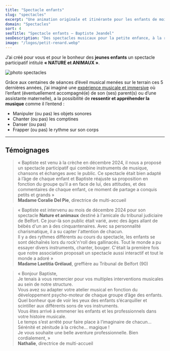 ```yaml
---
title: "Spectacle enfants"
slug: "spectacles"
excerpt: "Une animation originale et itinérante pour les enfants de moins de 6 ans."
domain: "Spectacles"
sort: 4
seoTitle: "Spectacle enfants — Baptiste Jeandel"
seoDescription: "Des spectacles musicaux pour la petite enfance, à la rencontre des sons du monde et de l’imaginaire."
image: "/logos/petit-renard.webp"
---
```

J’ai créé pour vous et pour le bonheur des **jeunes enfants** un spectacle participatif intitulé **« NATURE et ANIMAUX »**.

![photo spectacles](/images/spectacles/spectcle-nature-et-animaux.webp)

Grâce aux centaines de séances d’éveil musical menées sur le terrain ces 5 dernières années, j’ai imaginé une <u>expérience musicale et immersive</u> où l’enfant (éventuellement accompagné(e) de son (ses) parent(s) ou d’une assistante maternelle), a la possibilité de **ressentir et appréhender la musique** comme il l’entend : 

- Manipuler (ou pas) les objets sonores
- Chanter (ou pas) les comptines
- Danser (ou pas)
- Frapper (ou pas) le rythme sur son corps

---

## Témoignages

> « Baptiste est venu à la crèche en décembre 2024, il nous a proposé un spectacle participatif qui combine instruments de musique, chansons et échanges avec le public. Ce spectacle était bien adapté à l’âge de chaque enfant et Baptiste réajuste sa proposition en fonction du groupe qu’il a en face de lui, des attitudes, et des commentaires de chaque enfant, ce moment de partage a conquis petits et grands »  
> **Madame Coralie Del Pie**, directrice de multi-accueil

> « Baptiste est intervenu au mois de décembre 2024 pour son spectacle **Nature et animaux** destiné à l'amicale du tribunal judiciaire de Belfort. Ce jour-là son public était varié, avec des âges allant de bébés d'un an à des cinquantenaires. Avec sa personnalité charismatique, il a su capter l'attention de chacun.  
Il y a des rythmes différents au cours du spectacle, les enfants se sont déchaînés lors du rock'n'roll des gallinacés. Tout le monde a pu essayer divers instruments, chanter, bouger. C'était la première fois que notre association proposait un spectacle aussi interactif et tout le monde a adoré »  
> **Madame Laetitia Grélaud**, greffière au Tribunal de Belfort (90)

> « Bonjour Baptiste,  
Je tenais à vous remercier pour vos multiples interventions musicales au sein de notre structure.  
Vous avez su adapter votre atelier musical en fonction du développement psycho-moteur de chaque groupe d’âge des enfants.  
Quel bonheur que de voir les yeux des enfants s’écarquiller et scintiller aux différents sons de vos instruments.  
Vous êtes arrivé à emmener les enfants et les professionnels dans votre histoire musicale.  
Le temps s’est arrêté pour faire place à l’imaginaire de chacun…  
Sérénité et zénitude à la crèche… magique !  
Je vous souhaite une belle aventure professionnelle.
Bien cordialement, »  
> **Nathalie**, directrice de multi-accueil



